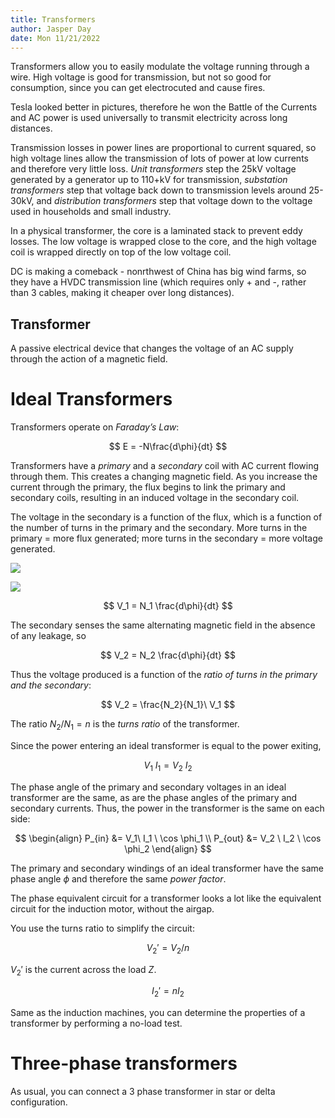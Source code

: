 ```yaml
---
title: Transformers
author: Jasper Day
date: Mon 11/21/2022 
---
```


Transformers allow you to easily modulate the voltage running through a wire. High voltage is good for transmission, but not so good for consumption, since you can get electrocuted and cause fires. 

Tesla looked better in pictures, therefore he won the Battle of the Currents and AC power is used universally to transmit electricity across long distances.

Transmission losses in power lines are proportional to current squared, so high voltage lines allow the transmission of lots of power at low currents and therefore very little loss. *Unit transformers* step the 25kV voltage generated by a generator up to 110+kV for transmission, *substation transformers* step that voltage back down to transmission levels around 25-30kV, and *distribution transformers* step that voltage down to the voltage used in households and small industry.

In a physical transformer, the core is a laminated stack to prevent eddy losses. The low voltage is wrapped close to the core, and the high voltage coil is wrapped directly on top of the low voltage coil.

DC is making a comeback - nonrthwest of China has big wind farms, so they have a HVDC transmission line (which requires only + and -, rather than 3 cables, making it cheaper over long distances).

:::{#def-transformer}

## Transformer

A passive electrical device that changes the voltage of an AC supply through the action of a magnetic field.

:::

# Ideal Transformers

Transformers operate on *Faraday's Law*:

$$
E = -N\frac{d\phi}{dt}
$$

Transformers have a *primary* and a *secondary* coil with AC current flowing through them. This creates a changing magnetic field. As you increase the current through the primary, the flux begins to link the primary and secondary coils, resulting in an induced voltage in the secondary coil.

The voltage in the secondary is a function of the flux, which is a function of the number of turns in the primary and the secondary. More turns in the primary = more flux generated; more turns in the secondary = more voltage generated. 

![](Images/10_transformer.png)

![](Images/10_transformer_circuit.png)

$$
V_1 = N_1 \frac{d\phi}{dt}
$$

The secondary senses the same alternating magnetic field in the absence of any leakage, so

$$
V_2 = N_2 \frac{d\phi}{dt}
$$

Thus the voltage produced is a function of the *ratio of turns in the primary and the secondary*:

$$
V_2 = \frac{N_2}{N_1}\ V_1
$$

The ratio $N_2 / N_1 = n$ is the *turns ratio* of the transformer.

Since the power entering an ideal transformer is equal to the power exiting, 

$$
V_1 \ I_1 = V_2 \ I_2
$$

The phase angle of the primary and secondary voltages in an ideal transformer are the same, as are the phase angles of the primary and secondary currents. Thus, the power in the transformer is the same on each side:

$$
\begin{align}
P_{in} &= V_1\ I_1 \ \cos \phi_1 \\
P_{out} &= V_2 \ I_2 \ \cos \phi_2
\end{align}
$$

The primary and secondary windings of an ideal transformer have the same phase angle $\phi$ and therefore the same *power factor*.

The phase equivalent circuit for a transformer looks a lot like the equivalent circuit for the induction motor, without the airgap.

You use the turns ratio to simplify the circuit:

$$
V_2' = V_2/n
$$

$V_2'$ is the current across the load $Z$.

$$
I_2' = nI_2
$$

Same as the induction machines, you can determine the properties of a transformer by performing a no-load test.

# Three-phase transformers

As usual, you can connect a 3 phase transformer in star or delta configuration.
